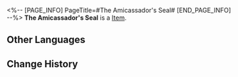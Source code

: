 <%-- [PAGE_INFO]
PageTitle=#The Amicassador's Seal#
[END_PAGE_INFO] --%>
{{Item Infobox
|title       = The Amicassador's Seal
|id          = 140274
|image       = Item The Amicassador's Seal.png
|type        = 
|invCategory = Missions
|rarity      = 3
|effect      = 
|description = The minuscule jade stamp worn by Amicassadors of the Sky-Faring Commission.
}}
'''The Amicassador's Seal''' is a [[Item]].

==Other Languages==
{{Other Languages
|en   = The Amicassador's Seal
|zhs  = 接渡使印鉴
|zht  = 接渡使印鑑
|ja   = 接渡使の印鑑
|ko   = 사절의 인감
|es   = Sello del aeroembajador
|fr   = Sceau d'amicassadrice
|ru   = Печать посланника
|th   = ตราประทับของผู้แทน
|vi   = Con Dấu Tiếp Độ Sứ
|de   = Das Siegel des Botschafters
|id   = Segel Utusan
|pt   = Carimbo de Amoraxador
}}

==Change History==
{{Change History|2.0}}